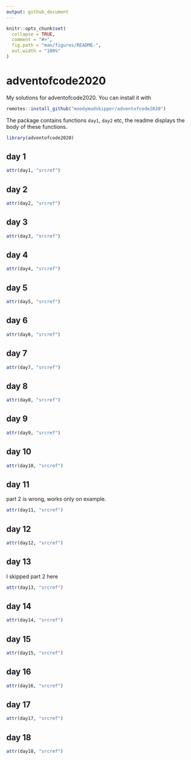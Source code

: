 ```yaml
---
output: github_document
---
```


<!-- README.md is generated from README.Rmd. Please edit that file -->

```r
knitr::opts_chunk$set(
  collapse = TRUE,
  comment = "#>",
  fig.path = "man/figures/README-",
  out.width = "100%"
)
```

# adventofcode2020

My solutions for adventofcode2020. You can install it with

```r
remotes::install_github("moodymudskipper/adventofcode2020")
```

The package contains functions `day1`, `day2` etc, the readme displays the
body of these functions.

```r
library(adventofcode2020)
```


## day 1

```r
attr(day1, "srcref")
```

## day 2

```r
attr(day2, "srcref")
```

## day 3

```r
attr(day3, "srcref")
```

## day 4

```r
attr(day4, "srcref")
```

## day 5

```r
attr(day5, "srcref")
```

## day 6

```r
attr(day6, "srcref")
```

## day 7

```r
attr(day7, "srcref")
```

## day 8

```r
attr(day8, "srcref")
```

## day 9

```r
attr(day9, "srcref")
```

## day 10

```r
attr(day10, "srcref")
```

## day 11

part 2 is wrong, works only on example.

```r
attr(day11, "srcref")
```

## day 12

```r
attr(day12, "srcref")
```

## day 13

I skipped part 2 here

```r
attr(day13, "srcref")
```

## day 14

```r
attr(day14, "srcref")
```

## day 15

```r
attr(day15, "srcref")
```

## day 16

```r
attr(day16, "srcref")
```

## day 17

```r
attr(day17, "srcref")
```

## day 18

```r
attr(day18, "srcref")
```
